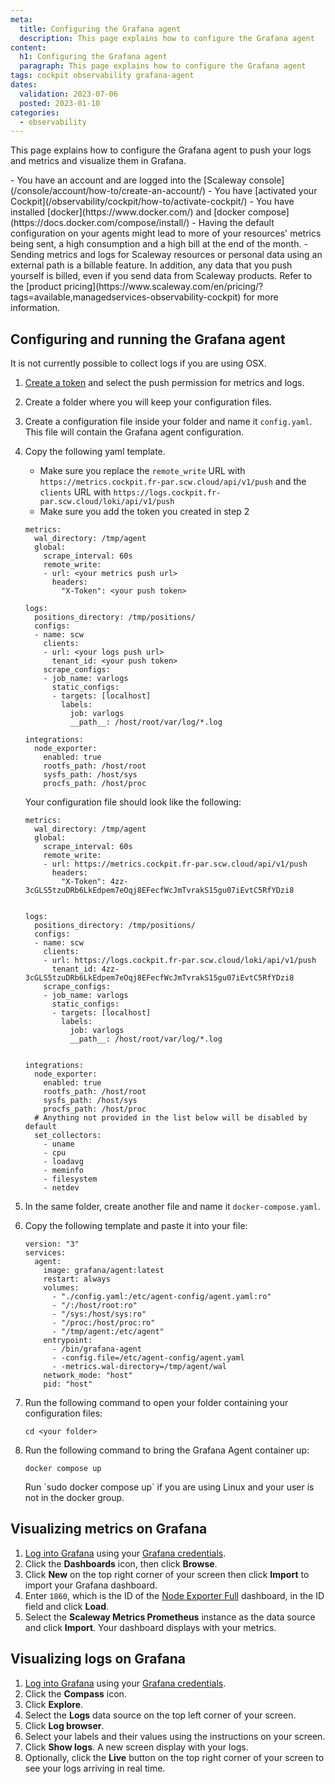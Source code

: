 ```yaml
---
meta:
  title: Configuring the Grafana agent
  description: This page explains how to configure the Grafana agent
content:
  h1: Configuring the Grafana agent
  paragraph: This page explains how to configure the Grafana agent
tags: cockpit observability grafana-agent
dates:
  validation: 2023-07-06
  posted: 2023-01-10
categories:
  - observability
---
```


This page explains how to configure the Grafana agent to push your logs and metrics and visualize them in Grafana.

<Macro id="iam-requirements" />

<Message type="requirement">
  - You have an account and are logged into the [Scaleway console](/console/account/how-to/create-an-account/)
  - You have [activated your Cockpit](/observability/cockpit/how-to/activate-cockpit/)
  - You have installed [docker](https://www.docker.com/) and [docker compose](https://docs.docker.com/compose/install/)
</Message>

<Message type="important">
 - Having the default configuration on your agents might lead to more of your resources' metrics being sent, a high consumption and a high bill at the end of the month.
 - Sending metrics and logs for Scaleway resources or personal data using an external path is a billable feature. In addition, any data that you push yourself is billed, even if you send data from Scaleway products. Refer to the [product pricing](https://www.scaleway.com/en/pricing/?tags=available,managedservices-observability-cockpit) for more information.
</Message>

## Configuring and running the Grafana agent

<Message type="important">
 It is not currently possible to collect logs if you are using OSX.
</Message>


1. [Create a token](/observability/cockpit/how-to/create-token/) and select the push permission for metrics and logs.
2. Create a folder where you will keep your configuration files.
3. Create a configuration file inside your folder and name it `config.yaml`. This file will contain the Grafana agent configuration.
4. Copy the following yaml template.
    <Message type="important">
     - Make sure you replace the `remote_write` URL with `https://metrics.cockpit.fr-par.scw.cloud/api/v1/push` and the `clients` URL with `https://logs.cockpit.fr-par.scw.cloud/loki/api/v1/push`
     - Make sure you add the token you created in step 2
    </Message>

    ```
    metrics:
      wal_directory: /tmp/agent
      global:
        scrape_interval: 60s
        remote_write:
        - url: <your metrics push url>
          headers:
            "X-Token": <your push token>

    logs:
      positions_directory: /tmp/positions/
      configs:
      - name: scw
        clients:
        - url: <your logs push url>
          tenant_id: <your push token>
        scrape_configs:
        - job_name: varlogs
          static_configs:
          - targets: [localhost]
            labels:
              job: varlogs
              __path__: /host/root/var/log/*.log

    integrations:
      node_exporter:
        enabled: true
        rootfs_path: /host/root
        sysfs_path: /host/sys
        procfs_path: /host/proc
    ```
    Your configuration file should look like the following:

    ```
    metrics:
      wal_directory: /tmp/agent
      global:
        scrape_interval: 60s
        remote_write:
        - url: https://metrics.cockpit.fr-par.scw.cloud/api/v1/push
          headers:
            "X-Token": 4zz-3cGLS5tzuDRb6LkEdpem7eOqj8EFecfWcJmTvrakS15gu07iEvtC5RfYDzi8


    logs:
      positions_directory: /tmp/positions/
      configs:
      - name: scw
        clients:
        - url: https://logs.cockpit.fr-par.scw.cloud/loki/api/v1/push
          tenant_id: 4zz-3cGLS5tzuDRb6LkEdpem7eOqj8EFecfWcJmTvrakS15gu07iEvtC5RfYDzi8
        scrape_configs:
        - job_name: varlogs
          static_configs:
          - targets: [localhost]
            labels:
              job: varlogs
              __path__: /host/root/var/log/*.log


    integrations:
      node_exporter:
        enabled: true
        rootfs_path: /host/root
        sysfs_path: /host/sys
        procfs_path: /host/proc
      # Anything not provided in the list below will be disabled by default
      set_collectors:
        - uname
        - cpu
        - loadavg
        - meminfo
        - filesystem
        - netdev
    ```
5. In the same folder, create another file and name it `docker-compose.yaml`.
6. Copy the following template and paste it into your file:

    ```
    version: "3"
    services:
      agent:
        image: grafana/agent:latest
        restart: always
        volumes:
          - "./config.yaml:/etc/agent-config/agent.yaml:ro"
          - "/:/host/root:ro"
          - "/sys:/host/sys:ro"
          - "/proc:/host/proc:ro"
          - "/tmp/agent:/etc/agent"
        entrypoint:
          - /bin/grafana-agent
          - -config.file=/etc/agent-config/agent.yaml
          - -metrics.wal-directory=/tmp/agent/wal
        network_mode: "host"
        pid: "host"
    ```

7. Run the following command to open your folder containing your configuration files:

    ```
    cd <your folder>
    ```
8. Run the following command to bring the Grafana Agent container up:

    ```
    docker compose up
    ```
    <Message type="important">
     Run `sudo docker compose up` if you are using Linux and your user is not in the docker group.
    </Message>

## Visualizing metrics on Grafana

1. [Log into Grafana](/observability/cockpit/how-to/access-grafana-and-managed-dashboards/) using your [Grafana credentials](/observability/cockpit/how-to/retrieve-grafana-credentials/).
2. Click the **Dashboards** icon, then click **Browse**.
    <Lightbox src="scaleway_obs_dashboards_browse.webp" alt="" />
3. Click **New** on the top right corner of your screen then click **Import** to import your Grafana dashboard.
4. Enter `1860`, which is the ID of the [Node Exporter Full](https://grafana.com/grafana/dashboards/1860-node-exporter-full/) dashboard, in the ID field and click **Load**.
    <Lightbox src="scaleway_obs_import_dashboard.webp" alt="" />
5. Select the **Scaleway Metrics Prometheus** instance as the data source and click **Import**. Your dashboard displays with your metrics.

## Visualizing logs on Grafana

1. [Log into Grafana](/observability/cockpit/how-to/access-grafana-and-managed-dashboards/) using your [Grafana credentials](/observability/cockpit/how-to/retrieve-grafana-credentials/).
2. Click the **Compass** icon.
    <Lightbox src="scaleway_obs_logs_compass.webp" alt="" />
3. Click **Explore**.
4. Select the **Logs** data source on the top left corner of your screen.
5. Click **Log browser**.
6. Select your labels and their values using the instructions on your screen.
7. Click **Show logs**. A new screen display with your logs.
8. Optionally, click the **Live** button on the top right corner of your screen to see your logs arriving in real time.





